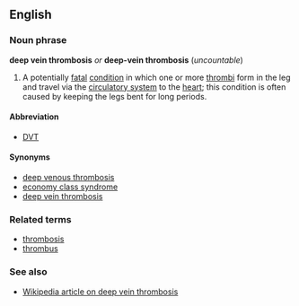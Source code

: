 ==English==
===Noun phrase===
'''deep vein thrombosis''' ''or'' '''deep-vein thrombosis''' (''uncountable'')

#A potentially [[fatal]] [[condition]] in which one or more [[thrombus|thrombi]] form in the leg and travel via the [[circulatory system]] to the [[heart]]; this condition is often caused by keeping the legs bent for long periods.

====Abbreviation====
*[[DVT]]

====Synonyms====
*[[deep venous thrombosis]]
*[[economy class syndrome]]
*[[deep vein thrombosis]]

===Related terms===
*[[thrombosis]]
*[[thrombus]]

===See also===
*[[en:Deep_vein_thrombosis|Wikipedia article on deep vein thrombosis]]